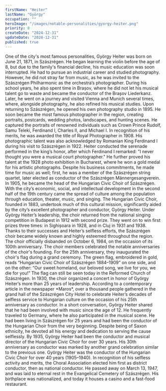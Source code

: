 ```yaml
---
firstName: "Heiter"
lastName: "György"
occupation: ""
heroImage: "/images/notable-personalities/gyorgy-heiter.png"
priority: 0
createDate: "2024-12-31"
updateDate: "2024-12-31"
published: true
---
```


<ContentTextBlock>
One of the city's most famous personalities, György Heiter was born on June 21, 1871, in Szászrégen. He began learning the violin before the age of 8, but due to the family's financial decline, his music education was soon interrupted. He had to pursue an industrial career and studied photography. However, he did not stray far from music, as he was invited to the Szászrégen Philharmonic as the orchestra’s photographer. During his school years, he also spent time in Brașov, where he did not let his musical talent go to waste and became the conductor of the Brașov Liederkanz. Later, he went on a journey and visited Vienna and Munich several times, where, alongside photography, he also refined his musical studies. Upon returning to Szászrégen, he opened his own photography studio in 1895. He soon became the most famous photographer in the region, creating portraits, postcards, wedding photos, landscapes, and hunting scenes. He captured the portraits of renowned individuals such as Crown Prince Rudolf, Samu Teleki, Ferdinand I, Charles II, and Michael I. In recognition of his merits, he was awarded the title of Royal Photographer in 1908.
</ContentTextBlock>

<ContentTextBlock>
His photographic talent was also acknowledged by Romanian King Ferdinand I during his visit to Szászrégen in 1922. Heiter conducted the serenade performed in the king’s honor, after which Ferdinand I remarked: "I never thought you were a musical court photographer." He further proved his talent at the 1928 photo exhibition in Bucharest, where he won a gold medal for his artistic photographs. Despite his business commitments, he made time for music as well; first, he was a member of the Szászrégen string quartet, later elected as conductor of the Szászrégen Männergesangverein. In 1905, he became the head of the Hungarian Civic Choir of Szászrégen.
</ContentTextBlock>

<ContentTextBlock>
With the city’s economic, social, and intellectual development in the second half of the 19th century came the spread of culture among the population through education, theater, music, and singing. The Hungarian Civic Choir, founded in 1883, undertook much of this cultural mission, significantly aided by the city’s excellent photographer and conductor, György Heiter.
</ContentTextBlock>

<ContentTextBlock>
Under György Heiter’s leadership, the choir returned from the national singing competition in Budapest in 1912 with second prize. They went on to win first prizes three times: in Sighișoara in 1928, and in Cluj in 1931 and 1938. Thanks to their successes and Heiter’s selfless efforts, the Szászrégen choir became widely known and highly esteemed throughout the region. The choir officially disbanded on October 6, 1984, on the occasion of its 100th anniversary.
</ContentTextBlock>

<ContentTextBlock>
The choir members celebrated the notable anniversaries of the choir's founding. For the 25th anniversary, they inaugurated the choir's flag during a grand ceremony. The green flag, embroidered in gold, reads “Hungarian Civic Choir of Szászrégen 1884–1909” on one side, and on the other: “Our sweet homeland, our beloved song, we live for you, we die for you!” The flag can still be seen today in the Reformed Church of Szászrégen.
</ContentTextBlock>

<ContentTextBlock>
In 1930, the choir organized a concert in honor of György Heiter’s more than 25 years of leadership. According to a contemporary article in the newspaper *Maros*, over a thousand people gathered in the grand hall of the Szászrégen City Hotel to celebrate Heiter’s decades of selfless service to Hungarian culture on the occasion of his 25th anniversary as conductor. In a short conversation, György Heiter shared that he had been involved with music since the age of 12. He frequently traveled to Germany, where he also participated in the musical scene. He had been living in Szászrégen for 25 years and had been the conductor of the Hungarian Choir from the very beginning. Despite being of Saxon ethnicity, he devoted all his energy and dedication to serving the cause selflessly. By 1935, György Heiter had been the conductor and musical director of the Hungarian Civic Choir for over 30 years. His 30th anniversary as conductor was marked by another grand celebration similar to the previous one.
</ContentTextBlock>

<ContentTextBlock>
György Heiter was the conductor of the Hungarian Civic Choir for over 40 years (1905–1940). In recognition of his selfless activity and merits, the Choral Association elected him first as district conductor, then as national conductor. He passed away on March 13, 1947, and was laid to eternal rest in the Evangelical Cemetery of Szászrégen. His birthplace was nationalized, and today it houses a casino and a fast-food restaurant.
</ContentTextBlock>